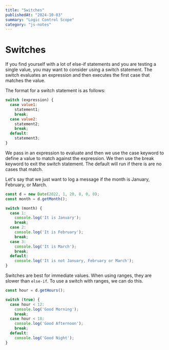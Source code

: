 ```yaml
---
title: "Switches"
publishedAt: "2024-10-03"
summary: "Logic Control Scope"
category: "js-notes"
---
```

# Switches

If you find yourself with a lot of else-if statements and you are testing a single value, you may want to consider using a switch statement. The switch evaluates an expression and then executes the first case that matches the value.

The format for a switch statement is as follows:

```js
switch (expression) {
  case value1:
    statement1;
    break;
  case value2:
    statement2;
    break;
  default:
    statement3;
}
```

We pass in an expression to evaluate and then we use the case keyword to define a value to match against the expression. We then use the break keyword to exit the switch statement. The default will run if there is are no cases that match.

Let's say that we just want to log a message if the month is January, February, or March.

```js
const d = new Date(2022, 1, 20, 8, 0, 0);
const month = d.getMonth();

switch (month) {
  case 1:
    console.log('It is January');
    break;
  case 2:
    console.log('It is February');
    break;
  case 3:
    console.log('It is March');
    break;
  default:
    console.log('It is not January, February or March');
}
```

Switches are best for immediate values. When using ranges, they are slower than `else-if`. To use a switch with ranges, we can do this.

```JavaScript
const hour = d.getHours();

switch (true) {
  case hour < 12:
    console.log('Good Morning');
    break;
  case hour < 18:
    console.log('Good Afternoon');
    break;
  default:
    console.log('Good Night');
}
```
